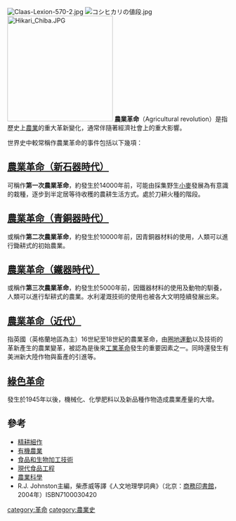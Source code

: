 [[File:Claas-Lexion-570-2.jpg|thumb]]
[[File:コシヒカリの値段.jpg|thumb]]
[[File:Hikari_Chiba.JPG|240px]]
'''農業革命'''（Agricultural revolution）是指歷史上[[農業|農業]]的重大革新變化，通常伴隨著經濟社會上的重大影響。

世界史中較常稱作農業革命的事件包括以下幾項：

==[[農業革命（新石器時代）|農業革命（新石器時代）]]==
可稱作'''第一次農業革命'''，約發生於14000年前，可能由採集野生[[小麥|小麥]]發展為有意識的栽種，逐步到半定居等待收穫的農耕生活方式。處於刀耕火種的階段。

==[[農業革命（青銅器時代）|農業革命（青銅器時代）]]==
或稱作'''第二次農業革命'''，約發生於10000年前，因青銅器材料的使用，人類可以進行鋤耕式的初始農業。
==[[農業革命（鐵器時代）|農業革命（鐵器時代）]]==
或稱作'''第三次農業革命'''，約發生於5000年前，因鐵器材料的使用及動物的馴養，人類可以進行犁耕式的農業。水利灌溉技術的使用也被各大文明陸續發展出來。

==[[農業革命（近代）|農業革命（近代）]]==
指英國（英格蘭地區為主）16世紀至18世紀的農業革命，由[[圈地運動|圈地運動]]以及技術的革新產生的農業變革，被認為是後來[[工業革命|工業革命]]發生的重要因素之一。同時還發生有美洲新大陸作物與畜產的引進等。

==[[綠色革命|綠色革命]]==
發生於1945年以後，機械化、化學肥料以及新品種作物造成農業產量的大增。

==參考==
*[[精耕細作|精耕細作]]
*[[有機農業|有機農業]]
*[[食品和生物加工技術|食品和生物加工技術]]
*[[現代食品工程|現代食品工程]]
*[[農業科學|農業科學]]
*R.J. Johnston主編，柴彥威等譯《人文地理學詞典》（北京：[[商務印書館|商務印書館]]，2004年）ISBN7100030420

{{農業}}
{{穀物}}

[[category:革命|category:革命]]
[[category:農業史|category:農業史]]